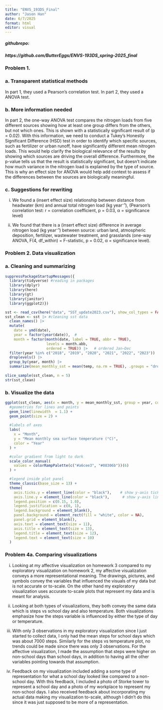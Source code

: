 ```yaml
---
title: "ENVS_193DS_Final"
author: "Jason Han"
date: 6/7/2025
format: html
editor: visual
---
```


##### githubrepo:

##### https://github.com/ButterEggs/ENVS-193DS_spring-2025_final

### Problem 1.

### a. Transparent statistical methods

In part 1, they used a Pearson's correlation test. In part 2, they used a ANOVA test.

### b. More information needed

In part 2, the one-way ANOVA test compares the nitrogen loads from five different sources showing how at least one group differs from the others, but not which ones. This is shown with a statistically significant result of (p = 0.02). With this information, we need to conduct a Tukey’s Honestly Significant Difference (HSD) test in order to identify which specific sources, such as fertilizer or urban runoff, have significantly different mean nitrogen loads. This would help clarify the biological relevance of the results by showing which sources are driving the overall difference. Furthermore, the p-value tells us that the result is statistically significant, but doesn’t indicate how much variance in the nitrogen load is explained by the type of source. This is why an effect size for ANOVA would help add context to assess if the differences between the sources are biologically meaningful. 

### c. Suggestions for rewriting

i. We found a (insert effect size) relationship between distance from headwater (km) and annual total nitrogen load (kg year⁻¹), (Pearson’s correlation test: r = correlation coefficient, p = 0.03, α = significance level)

ii. We found that there is a (insert effect size) difference in average nitrogen load (kg year⁻¹) between source: urban land, atmospheric deposition, fertilizer, wastewater treatment, and grasslands (one-way ANOVA, F(4, df_within) = F-statistic, p = 0.02, α = significance level). 


### Problem 2. Data visualization

### a. Cleaning and summarizing

```r
suppressPackageStartupMessages({
  library(tidyverse) #reading in packages
  library(dplyr)
  library(here)
  library(gt)
  library(janitor)
  library(ggplot2)})
```

```r
sst <- read_csv(here("data", "SST_update2023.csv"), show_col_types = FALSE) #reading in sst data
sst_clean <- sst |> #cleaning sst data
  clean_names() |> 
  mutate(
    date = ymd(date),
    year = factor(year(date)),  # 
    month = factor(month(date, label = TRUE, abbr = TRUE),
                   levels = month.abb, 
                   ordered = TRUE)) |>   # ordered Jan–Dec
  filter(year %in% c("2018", "2019", "2020", "2021", "2022", "2023")) |> #filtered for years from 2018-2023
  droplevels() |>
  group_by(year, month) |> 
  summarize(mean_monthly_sst = mean(temp, na.rm = TRUE), .groups = "drop")
  
slice_sample(sst_clean, n = 5)
str(sst_clean)
```

### b. Visualize the data

```r
ggplot(sst_clean, aes(x = month, y = mean_monthly_sst, group = year, color = year)) +
  #geometries for lines and points
  geom_line(linewidth  = 1.1) +
  geom_point(size = 2) +
  
  #labels of axes 
  labs(
    x = "Month",
    y = "Mean monthly sea surface temperature (°C)",
    color = "Year"
  ) +

  #color gradient from light to dark 
  scale_color_manual(
    values = colorRampPalette(c("#a6cee3", "#08306b"))(6)
  ) +

  #legend inside plot panel
  theme_classic(base_size = 13) +
  theme(
    axis.ticks.y = element_line(color = "black"),    # show y-axis ticks
    axis.line.y = element_line(color = "black"),      # show y-axis line
    legend.position = c(0.15, 1.0),
    legend.justification = c(0, 1),
    legend.background = element_blank(),
    panel.background = element_rect(fill = "white", color = NA),
    panel.grid = element_blank(),
    axis.text = element_text(size = 11),
    axis.title = element_text(size = 13),
    legend.title = element_text(size = 12),
    legend.text = element_text(size = 10)
  )
```

### Problem 4a. Comparing visualizations

i.  Looking at my affective visualization on homework 3 compared to my exploratory visualization on homework 2, my affective visualization conveys a more representational meaning. The drawings, pictures, and symbols convey the variables that influenced the visuals of my data but is not accurate or to-scale. On the other hand my exploratory visualization uses accurate to-scale plots that represent my data and is meant for analysis.

ii. Looking at both types of visualizations, they both convey the same data which is steps vs school day and also temperature. Both visualizations emphasize how the steps variable is influenced by either the type of day or temperature.

iii. With only 3 observations in my exploratory visualization since I just started to collect data, I only had the mean steps for school days which was about 7000 steps. Similarly for the steps vs temperature plot, no trends could be made since there was only 3 observations. For the affective visualization, I made the assumption that steps were higher on non-school days than school days, in addition to having all the other variables pointing towards that assumption.

iv. Feedback on my visualization included adding a some type of representation for what a school day looked like compared to a non-school day. With this feedback, I included a photo of Storke tower to represent a school day and a photo of my workplace to represent my non-school days. I also received feedback about incorporating my actual data making my visualization to-scale, although I didn't do this since it was just supposed to be more of a representation.
